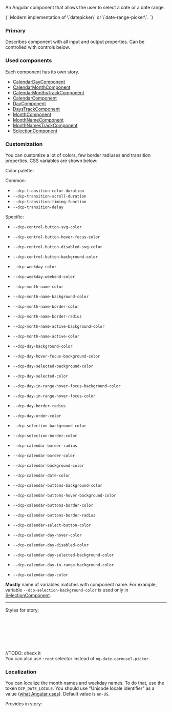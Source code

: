
<Meta of={PickerStories} />
<Title>NgDateCarouselPickerComponent</Title>

<Subtitle>An Angular component that allows the user to select a date or a date range.</Subtitle>

<Description>
{`
  Modern implementation of \`datepicker\` or \`date-range-picker\`.
`}
</Description>

### Primary

Describes component with all input and output properties. Can be controlled with controls below.

<Primary />
<Controls of={PickerStories.Primary} />

### Used components

Each component has its own story.

* [CalendarDayComponent](/docs/calendardaycomponent--docs)
* [CalendarMonthComponent](/docs/calendarmonthcomponent--docs)
* [CalendarMonthsTrackComponent](/docs/calendarmonthstrackcomponent--docs)
* [CalendarComponent](/docs/calendarcomponent--docs)
* [DayComponent](/docs/daycomponent--docs)
* [DaysTrackComponent](/docs/daystrackcomponent--docs)
* [MonthComponent](/docs/monthnamecomponent--docs)
* [MonthNameComponent](/docs/monthnamestrackcomponent--docs)
* [MonthNamesTrackComponent](/docs/monthnamestrackcomponent--docs)
* [SelectionComponent](/docs/selectioncomponent--docs)

### Customization

You can customize a lot of colors, few border radiuses and transition properties. CSS variables are shown below:

Color palette:

<ColorPalette>
  <ColorItem 
    title="Primary" 
    subtitle="CSS variable '--dcp-color-primary'" 
    colors={{ Primary: 'hsl(213, 100%, 58%)' }} 
  />
  <ColorItem 
    title="Secondary" 
    subtitle="CSS variable '--dcp-color-secondary'" 
    colors={{ Secondary: 'hsla(209, 100%, 50%, 0.09)' }} 
  />
  <ColorItem 
    title="Dark" 
    subtitle="CSS variable '--dcp-color-dark'" 
    colors={{ Dark: 'hsl(220, 8%, 15%)' }} 
  />
  <ColorItem 
    title="Dark Tint" 
    subtitle="CSS variable '--dcp-color-dark-tint'" 
    colors={{ DarkTint: 'hsl(220, 5%, 23%)' }} 
  />
  <ColorItem 
    title="Medium" 
    subtitle="CSS variable '--dcp-color-medium'" 
    colors={{ Medium: 'hsl(228, 5%, 59%)' }} 
  />
  <ColorItem 
    title="Danger" 
    subtitle="CSS variable '--dcp-color-danger'" 
    colors={{ Danger: 'hsl(359, 100%, 46%)' }} 
  />
  <ColorItem 
    title="White" 
    subtitle="CSS variable '--dcp-color-white'" 
    colors={{ White: 'hsl(0, 0%, 100%)' }} 
  />
</ColorPalette>

Common:

* `--dcp-transition-color-duration`
* `--dcp-transition-scroll-duration`
* `--dcp-transition-timing-function`
* `--dcp-transition-delay`

Specific:

* `--dcp-control-button-svg-color`
* `--dcp-control-button-hover-focus-color`
* `--dcp-control-button-disabled-svg-color`
* `--dcp-control-button-background-color`
* `--dcp-weekday-color`
* `--dcp-weekday-weekend-color`

* `--dcp-month-name-color`
* `--dcp-month-name-background-color`
* `--dcp-month-name-border-color`
* `--dcp-month-name-border-radius`
* `--dcp-month-name-active-background-color`
* `--dcp-month-name-active-color`

* `--dcp-day-background-color`
* `--dcp-day-hover-focus-background-color`
* `--dcp-day-selected-background-color`
* `--dcp-day-selected-color`
* `--dcp-day-in-range-hover-focus-background-color`
* `--dcp-day-in-range-hover-focus-color`
* `--dcp-day-border-radius`
* `--dcp-day-order-color`

* `--dcp-selection-background-color`
* `--dcp-selection-border-color`

* `--dcp-calendar-border-radius`
* `--dcp-calendar-border-color`
* `--dcp-calendar-background-color`
* `--dcp-calendar-date-color`
* `--dcp-calendar-buttons-background-color`
* `--dcp-calendar-buttons-hover-background-color`
* `--dcp-calendar-buttons-border-color`
* `--dcp-calendar-buttons-border-radius`
* `--dcp-calendar-select-button-color`

* `--dcp-calendar-day-hover-color`
* `--dcp-calendar-day-disabled-color`
* `--dcp-calendar-day-selected-background-color`
* `--dcp-calendar-day-in-range-background-color`
* `--dcp-calendar-day-color`
  
**Mostly** name of variables matches with component name. For example, variable `--dcp-selection-background-color` 
is used only in [SelectionComponent](/docs/selectioncomponent--docs).

---

<Canvas of={PickerStories.Customization} />

Styles for story;

```css
ng-date-carousel-picker { 
  --dcp-control-button-svg-color: purple;
  --dcp-weekday-color: blue;
  --dcp-month-name-border-color: orange;
  --dcp-month-name-active-background-color: orange;
}
```

//TODO: check it  
You can also use `:root` selector instead of `ng-date-carousel-picker`.

### Localization

You can localize the month names and weekday names. To do that, use the token `DCP_DATE_LOCALE`.
You should use "Unicode locale identifier" as a value ([what Angular uses](https://angular.io/guide/i18n-common-locale-id)).
Default value is `en-US`.

<Canvas of={PickerStories.Localization} />

Provides in story:

```ts
providers: [{ provide: DCP_DATE_LOCALE, useValue: 'es-ES' }],
```